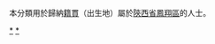 {{Catnav|頁面分類|各種主題的頁面分類|依中国各省来作的分类|各地中国人|陝西人|寶雞人}}
{{Catnav|頁面分類|人物|各國人物|中国人|各地中国人|陝西人|寶雞人}}

本分類用於歸納[[籍貫|籍貫]]（出生地）屬於[[陝西省|陝西省]][[鳳翔區|鳳翔區]]的人士。

[[Category:寶雞人|*]]
[[Category:凤翔区|*]]